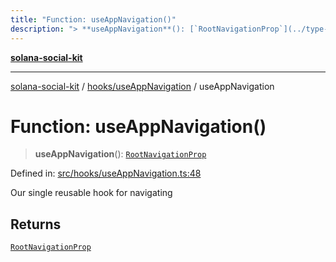 ```yaml
---
title: "Function: useAppNavigation()"
description: "> **useAppNavigation**(): [`RootNavigationProp`](../type-aliases/RootNavigationProp.md)"
---
```


[**solana-social-kit**](../../../README.mdx)

***

[solana-social-kit](../../../README.mdx) / [hooks/useAppNavigation](../README.mdx) / useAppNavigation

# Function: useAppNavigation()

> **useAppNavigation**(): [`RootNavigationProp`](../type-aliases/RootNavigationProp.mdx)

Defined in: [src/hooks/useAppNavigation.ts:48](https://github.com/SendArcade/solana-app-kit/blob/bd4b3556b8f469c27ebb06f4df65b3a36b43ba3b/src/hooks/useAppNavigation.ts#L48)

Our single reusable hook for navigating

## Returns

[`RootNavigationProp`](../type-aliases/RootNavigationProp.mdx)
